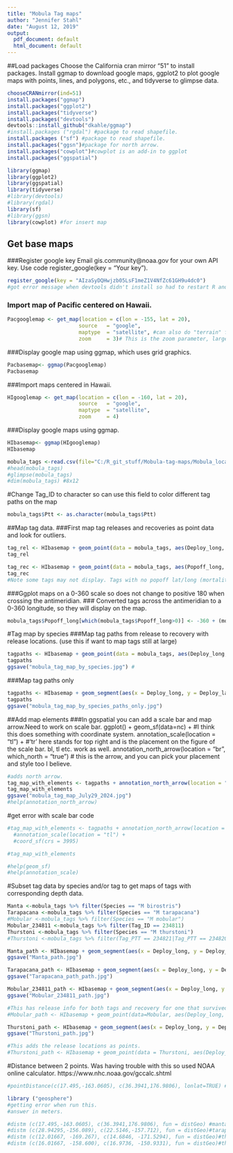 ```yaml
---
title: "Mobula Tag maps"
author: "Jennifer Stahl"
date: "August 12, 2019"
output:
  pdf_document: default
  html_document: default
---
```

##Load packages
Choose the California cran mirror "51" to install packages. 
Install ggmap to download google maps, ggplot2 to plot google maps with points, lines, and polygons, etc., and tidyverse to glimpse data.
```r
chooseCRANmirror(ind=51) 
install.packages("ggmap") 
install.packages("ggplot2") 
install.packages("tidyverse") 
install.packages("devtools")
devtools::install_github("dkahle/ggmap")
#install.packages ("rgdal") #package to read shapefile.
install.packages ("sf") #package to read shapefile.
install.packages("ggsn")#package for north arrow.
install.packages("cowplot")#cowplot is an add-in to ggplot
install.packages("ggspatial")
```

```r
library(ggmap)
library(ggplot2)
library(ggspatial)
library(tidyverse)
#library(devtools)
#library(rgdal) 
library(sf)
#library(ggsn)
library(cowplot) #for insert map
```
## Get base maps
###Register google key 
Email gis.community@noaa.gov for your own API key. Use code register_google(key = "Your key"). 
```r
register_google(key = "AIzaSyDQHwjzb05LsF1meZ1V4NfZc61GH9u4dc0") 
#got error message when devtools didn't install so had to restart R and then install.
```
### Import map of Pacific centered on Hawaii.
```r
Pacgooglemap <- get_map(location = c(lon = -155, lat = 20),
                       source   = "google",
                       maptype  = "satellite", #can also do "terrain" for a simplier map.
                       zoom     = 3)# This is the zoom parameter, larger number zooms in more.
```
###Display google map using ggmap, which uses grid graphics.
```r
Pacbasemap<- ggmap(Pacgooglemap)
Pacbasemap
```
###Import maps centered in Hawaii.
```r
HIgooglemap <- get_map(location = c(lon = -160, lat = 20),
                       source   = "google",
                       maptype  = "satellite",
                       zoom     = 4)
```
###Display google maps using ggmap.
```r
HIbasemap<- ggmap(HIgooglemap)
HIbasemap

```

```r
mobula_tags <-read.csv(file="C:/R_git_stuff/Mobula-tag-maps/Mobula_locations.csv", header=TRUE, sep=",")
#head(mobula_tags)
#glimpse(mobula_tags)
#dim(mobula_tags) #8x12
```

#Change Tag_ID to character so can use this field to color different tag paths on the map
```r
mobula_tags$Ptt <- as.character(mobula_tags$Ptt)
```

##Map tag data.
###First map tag releases and recoveries as point data and look for outliers.
```r
tag_rel <- HIbasemap + geom_point(data = mobula_tags, aes(Deploy_long, Deploy_lat), colour = "yellow")
tag_rel 

tag_rec <- HIbasemap + geom_point(data = mobula_tags, aes(Popoff_long, Popoff_lat), colour = "red")
tag_rec 
#Note some tags may not display. Tags with no popoff lat/long (mortalities or tags at large). If tags are in eastern hemisphere then will need to run below code to scale map from 0-360 degrees and then rerun this code. Also tags may not display if they are out of the map bounds.
```

###Ggplot maps on a 0-360 scale so does not change to positive 180 when crossing the antimeridian. 
### Converted tags across the antimeridian to a 0-360 longitude, so they will display on the map. 
```r
mobula_tags$Popoff_long[which(mobula_tags$Popoff_long>0)] <- -360 + (mobula_tags$Popoff_long[which(mobula_tags$Popoff_long>0)])
```

#Tag map by species
###Map tag paths from release to recovery with release locations. (use this if want to map tags still at large)
```r
tagpaths <- HIbasemap + geom_point(data = mobula_tags, aes(Deploy_long, Deploy_lat), colour = "yellow") + geom_segment(aes(x = Deploy_long, y = Deploy_lat, xend = Popoff_long, yend = Popoff_lat, colour = Species), arrow = arrow(angle = 30, length = unit(0.2, "cm"), ends = "last", type = "open"), data = mobula_tags)
tagpaths
ggsave("mobula_tag_map_by_species.jpg") #
```

###Map tag paths only
```r
tagpaths <- HIbasemap + geom_segment(aes(x = Deploy_long, y = Deploy_lat, xend = Popoff_long, yend = Popoff_lat, colour = Species), arrow = arrow(angle = 30, length = unit(0.2, "cm"), ends = "last", type = "open"), data = mobula_tags)
tagpaths
ggsave("mobula_tag_map_by_species_paths_only.jpg") 
```

##Add map elements
###In ggspatial you can add a scale bar and map arrow.Need to work on scale bar.
ggplot() + 
geom_sf(data=nc) + #I think this does something with coordinate system.
annotation_scale(location = "tl") +  #'tr' here stands for top right and is the placement on the figure of the scale bar. bl, tl etc. work as well. 
annotation_north_arrow(location = "br", which_north = "true") # this is the arrow, and you can pick your placement and style too I believe. 

```r
#adds north arrow. 
tag_map_with_elements <- tagpaths + annotation_north_arrow(location = "bl", which_north = "true")
tag_map_with_elements
ggsave("mobula_tag_map_July29_2024.jpg") 
#help(annotation_north_arrow)
```

#get error with scale bar code
```r
#tag_map_with_elements <- tagpaths + annotation_north_arrow(location = "tr", which_north = "true") + geom_spatial_point(aes(x, y), crs = 4326) +
  #annotation_scale(location = "tl") +
  #coord_sf(crs = 3995)

#tag_map_with_elements

#help(geom_sf)
#help(annotation_scale)
```

#Subset tag data by species and/or tag to get maps of tags with corresponding depth data.
```r
Manta <-mobula_tags %>% filter(Species == "M birostris")
Tarapacana <-mobula_tags %>% filter(Species == "M tarapacana")
#Mobular <-mobula_tags %>% filter(Species == "M mobular")
Mobular_234811 <-mobula_tags %>% filter(Tag_ID == 234811)
Thurstoni <-mobula_tags %>% filter(Species == "M thurstoni")
#Thurstoni <-mobula_tags %>% filter(Tag_PTT == 234821|Tag_PTT == 234820)
```

```r
Manta_path <- HIbasemap + geom_segment(aes(x = Deploy_long, y = Deploy_lat, xend = Popoff_long, yend = Popoff_lat, colour = Species), arrow = arrow(angle = 30, length = unit(0.2, "cm"), ends = "last", type = "open"), data = Manta)
ggsave("Manta_path.jpg") 
```

```r
Tarapacana_path <- HIbasemap + geom_segment(aes(x = Deploy_long, y = Deploy_lat, xend = Popoff_long, yend = Popoff_lat, colour = Species), arrow = arrow(angle = 30, length = unit(0.2, "cm"), ends = "last", type = "open"), data = Tarapacana)
ggsave("Tarapacana_path_path.jpg") 
```

```r
Mobular_234811_path <- HIbasemap + geom_segment(aes(x = Deploy_long, y = Deploy_lat, xend = Popoff_long, yend = Popoff_lat, colour = Species), arrow = arrow(angle = 30, length = unit(0.2, "cm"), ends = "last", type = "open"), data = Mobular_234811)
ggsave("Mobular_234811_path.jpg")

#This has release info for both tags and recovery for one that survived.
#Mobular_path <- HIbasemap + geom_point(data=Mobular, aes(Deploy_long, Deploy_lat), colour = "yellow") + geom_segment(aes(x = Deploy_long, y = Deploy_lat, xend = Popoff_long, yend = Popoff_lat, colour = Tag_ID), arrow = arrow(angle = 30, length = unit(0.2, "cm"), ends = "last", type = "open"), data=Mobular)
```

```r
Thurstoni_path <- HIbasemap + geom_segment(aes(x = Deploy_long, y = Deploy_lat, xend = Popoff_long, yend = Popoff_lat, colour = Tag_ID), arrow = arrow(angle = 30, length = unit(0.2, "cm"), ends = "last", type = "open"), data =Thurstoni)
ggsave("Thurstoni_path.jpg")

#This adds the release locations as points.
#Thurstoni_path <- HIbasemap + geom_point(data = Thurstoni, aes(Deploy_long, Deploy_lat), colour = "yellow") + geom_segment(aes(x = Deploy_long, y = Deploy_lat, xend = Popoff_long, yend = Popoff_lat, colour = Tag_ID), arrow = arrow(angle = 30, length = unit(0.2, "cm"), ends = "last", type = "open"), data =Thurstoni)

```

#Distance between 2 points. Was having trouble with this so used NOAA online calculator.
https://www.nhc.noaa.gov/gccalc.shtml
```r
#pointDistance(c(17.495,-163.0605), c(36.3941,176.9806), lonlat=TRUE) #can't figure out the package this goes to. 

library ("geosphere") 
#getting error when run this. 
#answer in meters.

#distm (c(17.495,-163.0605), c(36.3941,176.9806), fun = distGeo) #manta
#distm (c(28.94295,-156.089), c(22.5146,-157.712), fun = distGeo)#tarapacana
#distm (c(12.01667, -169.267), c(14.6846, -171.5294), fun = distGeo)#thurstoni, 22P0709, 234821
#distm (c(16.01667, -158.600), c(16.9736, -150.9331), fun = distGeo)#thurstoni, 22P0707, 234820
```

